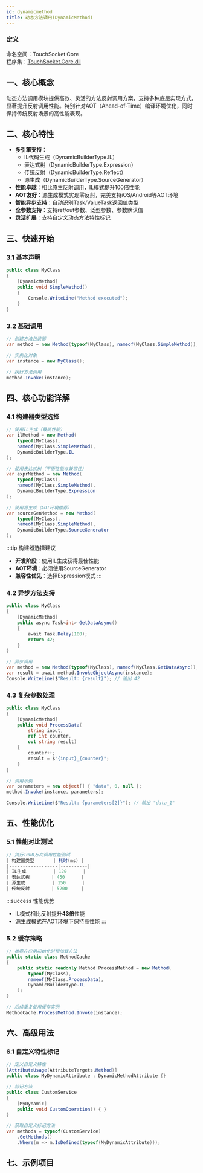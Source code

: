 ```yaml
---
id: dynamicmethod
title: 动态方法调用(DynamicMethod)
---
```



### 定义

命名空间：TouchSocket.Core <br/>
程序集：[TouchSocket.Core.dll](https://www.nuget.org/packages/TouchSocket.Core)

## 一、核心概念

动态方法调用模块提供高效、灵活的方法反射调用方案，支持多种底层实现方式，显著提升反射调用性能。特别针对AOT（Ahead-of-Time）编译环境优化，同时保持传统反射场景的高性能表现。

## 二、核心特性

- **多引擎支持**：
  - IL代码生成（DynamicBuilderType.IL）
  - 表达式树（DynamicBuilderType.Expression）
  - 传统反射（DynamicBuilderType.Reflect）
  - 源生成（DynamicBuilderType.SourceGenerator）
- **性能卓越**：相比原生反射调用，IL模式提升100倍性能
- **AOT友好**：源生成模式实现零反射，完美支持iOS/Android等AOT环境
- **智能异步支持**：自动识别Task/ValueTask返回值类型
- **全参数支持**：支持ref/out参数、泛型参数、参数默认值
- **灵活扩展**：支持自定义动态方法特性标记

## 三、快速开始

### 3.1 基本声明

```csharp showLineNumbers
public class MyClass
{
    [DynamicMethod]
    public void SimpleMethod()
    {
        Console.WriteLine("Method executed");
    }
}
```

### 3.2 基础调用

```csharp showLineNumbers
// 创建方法包装器
var method = new Method(typeof(MyClass), nameof(MyClass.SimpleMethod));

// 实例化对象
var instance = new MyClass();

// 执行方法调用
method.Invoke(instance);
```

## 四、核心功能详解

### 4.1 构建器类型选择

```csharp showLineNumbers
// 使用IL生成（最高性能）
var ilMethod = new Method(
    typeof(MyClass), 
    nameof(MyClass.SimpleMethod),
    DynamicBuilderType.IL
);

// 使用表达式树（平衡性能与兼容性）
var exprMethod = new Method(
    typeof(MyClass),
    nameof(MyClass.SimpleMethod),
    DynamicBuilderType.Expression
);

// 使用源生成（AOT环境推荐）
var sourceGenMethod = new Method(
    typeof(MyClass),
    nameof(MyClass.SimpleMethod),
    DynamicBuilderType.SourceGenerator
);
```

:::tip 构建器选择建议
- **开发阶段**：使用IL生成获得最佳性能
- **AOT环境**：必须使用SourceGenerator
- **兼容性优先**：选择Expression模式
:::

### 4.2 异步方法支持

```csharp showLineNumbers
public class MyClass
{
    [DynamicMethod]
    public async Task<int> GetDataAsync()
    {
        await Task.Delay(100);
        return 42;
    }
}

// 异步调用
var method = new Method(typeof(MyClass), nameof(MyClass.GetDataAsync));
var result = await method.InvokeObjectAsync(instance);
Console.WriteLine($"Result: {result}"); // 输出 42
```

### 4.3 复杂参数处理

```csharp showLineNumbers
public class MyClass
{
    [DynamicMethod]
    public void ProcessData(
        string input, 
        ref int counter,
        out string result)
    {
        counter++;
        result = $"{input}_{counter}";
    }
}

// 调用示例
var parameters = new object[] { "data", 0, null };
method.Invoke(instance, parameters);

Console.WriteLine($"Result: {parameters[2]}"); // 输出 "data_1"
```

## 五、性能优化

### 5.1 性能对比测试

```csharp showLineNumbers
// 执行1000万次调用性能测试
| 构建器类型       | 耗时(ms) |
|------------------|----------|
| IL生成          | 120      |
| 表达式树        | 450      |
| 源生成          | 150      |
| 传统反射        | 5200     |
```

:::success 性能优势
- IL模式相比反射提升**43倍**性能
- 源生成模式在AOT环境下保持高性能
:::

### 5.2 缓存策略

```csharp showLineNumbers
// 推荐在应用初始化时预加载方法
public static class MethodCache
{
    public static readonly Method ProcessMethod = new Method(
        typeof(MyClass),
        nameof(MyClass.ProcessData),
        DynamicBuilderType.IL
    );
}

// 后续重复使用缓存实例
MethodCache.ProcessMethod.Invoke(instance);
```

## 六、高级用法

### 6.1 自定义特性标记

```csharp showLineNumbers
// 定义自定义特性
[AttributeUsage(AttributeTargets.Method)]
public class MyDynamicAttribute : DynamicMethodAttribute {}

// 标记方法
public class CustomService
{
    [MyDynamic]
    public void CustomOperation() { }
}

// 获取自定义标记方法
var methods = typeof(CustomService)
    .GetMethods()
    .Where(m => m.IsDefined(typeof(MyDynamicAttribute)));
```

## 七、示例项目

<CardLink link="https://gitee.com/RRQM_Home/TouchSocket/tree/master/examples/Core/AotDynamicMethodConsoleApp"/>
